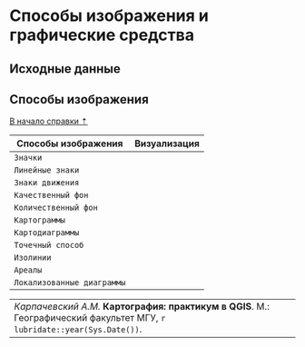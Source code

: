 # Способы изображения и графические средства {#map-symbology}


## Исходные данные {#map-symbology-initial-data}
[]()


## Способы изображения {#map-symbology-methods}
[В начало справки ⇡](#map-symbology)

Способы изображения        | Визуализация
--------------------------|-----------
`Значки`                  | 
`Линейные знаки`          | 
`Знаки движения`          | 
`Качественный фон`        | 
`Количественный фон`      | 
`Картограммы`             | 
`Картодиаграммы`          | 
`Точечный способ`         | 
`Изолинии`                | 
`Ареалы`                  | 
`Локализованные диаграммы`| 


----
_Карпачевский А.М._ **Картография: практикум в QGIS**. М.: Географический факультет МГУ, `r lubridate::year(Sys.Date())`.
----